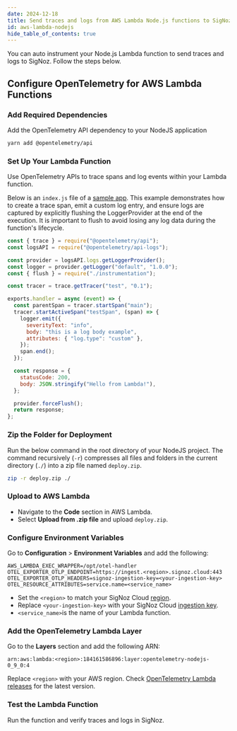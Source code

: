 ```yaml
---
date: 2024-12-18
title: Send traces and logs from AWS Lambda Node.js functions to SigNoz
id: aws-lambda-nodejs
hide_table_of_contents: true
---
```


You can auto instrument your Node.js Lambda function to send traces and logs to SigNoz. Follow the steps below.

<Tabs entityName="plans">

<TabItem value="signoz-cloud" label="SigNoz Cloud" default>

## Configure OpenTelemetry for AWS Lambda Functions

### Add Required Dependencies

Add the OpenTelemetry API dependency to your NodeJS application
```bash
yarn add @opentelemetry/api
```

### Set Up Your Lambda Function

Use OpenTelemetry APIs to trace spans and log events within your Lambda function. 

Below is an `index.js` file of a [sample app](https://github.com/ezeslucky/monitrix.git/nodejs-lambda). This example demonstrates how to create a trace span, emit a custom log 
entry, and ensure logs are captured by explicitly flushing the LoggerProvider at the end of the execution. It is important to flush to avoid losing any log data during 
the function's lifecycle.


```javascript:index.js
const { trace } = require("@opentelemetry/api");
const logsAPI = require("@opentelemetry/api-logs");

const provider = logsAPI.logs.getLoggerProvider();
const logger = provider.getLogger("default", "1.0.0");
const { flush } = require("./instrumentation");

const tracer = trace.getTracer("test", "0.1");

exports.handler = async (event) => {
  const parentSpan = tracer.startSpan("main");
  tracer.startActiveSpan("testSpan", (span) => {
    logger.emit({
      severityText: "info",
      body: "this is a log body example",
      attributes: { "log.type": "custom" },
    });
    span.end();
  });

  const response = {
    statusCode: 200,
    body: JSON.stringify("Hello from Lambda!"),
  };

  provider.forceFlush();
  return response;
};
```

### Zip the Folder for Deployment

Run the below command in the root directory of your NodeJS project. The command recursively (`-r`) compresses all files and folders in the current directory (`./`) 
into a zip file named `deploy.zip`.

```bash
zip -r deploy.zip ./
```

### Upload to AWS Lambda

- Navigate to the **Code** section in AWS Lambda.
- Select **Upload from .zip file** and upload `deploy.zip`.

### Configure Environment Variables

Go to **Configuration** > **Environment Variables** and add the following:

```environment
AWS_LAMBDA_EXEC_WRAPPER=/opt/otel-handler
OTEL_EXPORTER_OTLP_ENDPOINT=https://ingest.<region>.signoz.cloud:443
OTEL_EXPORTER_OTLP_HEADERS=signoz-ingestion-key=<your-ingestion-key>
OTEL_RESOURCE_ATTRIBUTES=service.name=<service_name>
```
- Set the `<region>` to match your SigNoz Cloud [region](https://signoz.io/docs/ingestion/signoz-cloud/overview/#endpoint).
- Replace `<your-ingestion-key>` with your SigNoz Cloud [ingestion key](https://signoz.io/docs/ingestion/signoz-cloud/keys/).
- `<service_name>`is the name of your Lambda function.

### Add the OpenTelemetry Lambda Layer
Go to the **Layers** section and add the following ARN:

```environment
arn:aws:lambda:<region>:184161586896:layer:opentelemetry-nodejs-0_9_0:4
```

Replace `<region>` with your AWS region.
Check [OpenTelemetry Lambda releases](https://github.com/open-telemetry/opentelemetry-lambda/releases) for the latest version.

### Test the Lambda Function

Run the function and verify traces and logs in SigNoz.

</TabItem>

</Tabs>